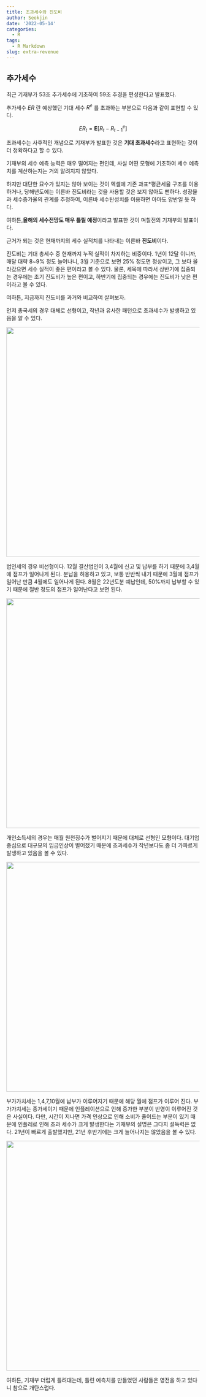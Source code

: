 ```yaml
---
title: 초과세수와 진도비
author: Seokjin
date: '2022-05-14'
categories:
  - R
tags:
  - R Markdown
slug: extra-revenue
---
```


## 추가세수

최근 기재부가 53조 추가세수에 기초하여 59조 추경을 편성한다고 발표했다.

추가세수 $ER$ 란 예상했던 기대 세수 $R^e$ 를 초과하는 부분으로 다음과 같이 표현할 수 있다. 

$$ ER_t = \mathbf{E} [R_t-R^e_{t-1}] $$

초과세수는 사후적인 개념으로 기재부가 발표한 것은 **기대 초과세수**라고 표현하는 것이 더 정확하다고 할 수 있다. 

기재부의 세수 예측 능력은 매우 떨어지는 편인데, 사실 어떤 모형에 기초하여 세수 예측치를 계산하는지는 거의 알려지지 않았다. 

하지만 대단한 묘수가 있지는 않아 보이는 것이 엑셀에 기존 과표*평균세율 구조를 이용하거나, 당해년도에는 이른바 진도비라는 것을 사용할 것은 보지 않아도 뻔하다. 성장율과 세수증가율의 관계를 추정하여, 이른바 세수탄성치를 이용하면 아마도 양반일 듯 하다. 

여하튼,**올해의 세수전망도 매우 틀릴 예정**이라고 발표한 것이 며칠전의 기재부의 발표이다. 

근거가 되는 것은 현재까지의 세수 실적치를 나타내는 이른바 **진도비**이다.

진도비는 기대 총세수 중 현재까지 누적 실적이 차지하는 비중이다. 1년이 12달 이니까, 매달 대략 8~9% 정도 늘어나니, 3월 기준으로 보면 25% 정도면 정상이고, 그 보다 올라갔으면 세수 실적이 좋은 편이라고 볼 수 있다. 물론, 세목에 따라서 상반기에 집중되는 경우에는 초기 진도비가 높은 편이고, 하반기에 집중되는 경우에는 진도비가 낮은 편이라고 볼 수 있다. 


여하튼, 지금까지 진도비를 과거와 비교하여 살펴보자. 

먼저 총국세의 경우 대체로 선형이고, 작년과 유사한 패턴으로 초과세수가 발생하고 있음을 알 수 있다. 

![](images/total.png){width=600px}

법인세의 경우 비선형이다. 12월 결산법인이 3,4월에 신고 및 납부를 하기 때문에 3,4월에 점프가 일어나게 된다. 분납을 허용하고 있고, 보통 반반씩 내기 때문에 3월에 점프가 일어난 만큼 4월에도 일어나게 된다. 8월은 22년도분 예납인데, 50%까지 납부할 수 있기 때문에 절반 정도의 점프가 일어난다고 보면 된다. 

![](images/corporate.png){width=600px}

개인소득세의 경우는 매월 원천징수가 벌어지기 때문에 대체로 선형인 모형이다. 대기업 중심으로 대규모의 임금인상이 벌어졌기 때문에 초과세수가 작년보다도 좀 더 가파르게 발생하고 있음을 볼 수 있다. 

![](images/incometax.png){width=600px}

부가가치세는 1,4,7,10월에 납부가 이루어지기 때문에 해당 월에 점프가 이루어 진다. 부가가치세는 종가세이기 때문에 인플레이션으로 인해 증가한 부분이 반영이 이루어진 것은 사실이다. 다만, 시간이 지나면 가격 인상으로 인해 소비가 줄어드는 부분이 있기 때문에 인플레로 인해 초과 세수가 크게 발생한다는 기재부의 설명은 그다지 설득력은 없다. 21년이 빠르게 출발했지만, 21년 후반기에는 크게 늘어나지는 않았음을 볼 수 있다. 

![](images/vat.png){width=600px}


여하튼, 기재부 더럽게 틀려대는데, 틀린 예측치를 만들었던 사람들은 영전을 하고 있다니 참으로 개탄스럽다. 






